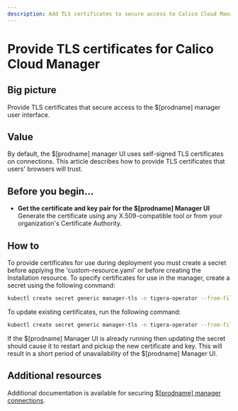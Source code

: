 ```yaml
---
description: Add TLS certificates to secure access to Calico Cloud Manager user interface.
---
```


# Provide TLS certificates for Calico Cloud Manager

## Big picture

Provide TLS certificates that secure access to the $[prodname] manager user interface.

## Value

By default, the $[prodname] manager UI uses self-signed TLS certificates on connections. This article describes how to provide TLS certificates that users' browsers will trust.

## Before you begin...

- **Get the certificate and key pair for the $[prodname] Manager UI**
  Generate the certificate using any X.509-compatible tool or from your organization's Certificate Authority.

<!--TODO-XREFS-CC
The certificate must have Common Name or Subject Alternate Names that match the IPs or DNS names that will be used to [access the manager UI](/operations/cnx/access-the-manager/).
-->
## How to

To provide certificates for use during deployment you must create a secret before applying the 'custom-resource.yaml' or before creating the Installation resource. To specify certificates for use in the manager, create a secret using the following command:

```bash
kubectl create secret generic manager-tls -n tigera-operator --from-file=cert=</path/to/certificate-file> --from-file=key=</path/to/key-file>
```

To update existing certificates, run the following command:

```bash
kubectl create secret generic manager-tls -n tigera-operator --from-file=cert=</path/to/certificate-file> --from-file=key=</path/to/key-file> --dry-run -o yaml --save-config | kubectl replace -f -
```

If the $[prodname] Manager UI is already running then updating the secret should cause it to restart and pickup the new certificate and key. This will result in a short period of unavailability of the $[prodname] Manager UI.

## Additional resources

Additional documentation is available for securing [$[prodname] manager connections](crypto-auth.mdx#calico-enterprise-manager-connections).
